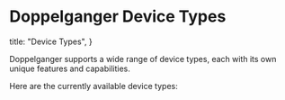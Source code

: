 
# Doppelganger Device Types

  title: "Device Types",
}

Doppelganger supports a wide range of device types, each with its own unique features and capabilities.

Here are the currently available device types:

<DeviceTypes />

